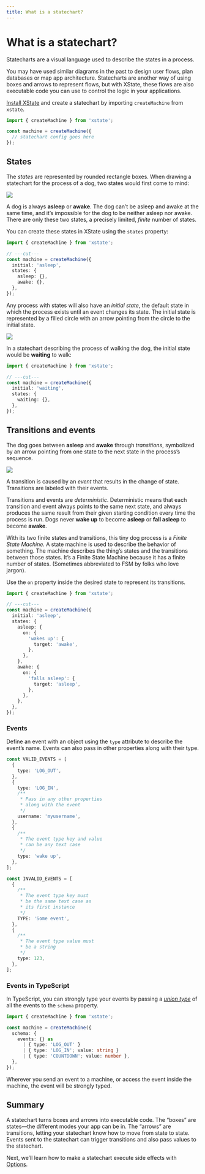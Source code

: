 ```yaml
---
title: What is a statechart?
---
```


# What is a statechart?

<!-- deps: ["installation"] -->
<!-- loom: 17150699f66c4a00a5987af2867d66e7 -->

Statecharts are a visual language used to describe the states in a process.

You may have used similar diagrams in the past to design user flows, plan databases or map app architecture. Statecharts are another way of using boxes and arrows to represent flows, but with XState, these flows are also executable code you can use to control the logic in your applications.

[Install XState](/getting-started/installation) and create a statechart by importing `createMachine` from `xstate`.

```ts twoslash
import { createMachine } from 'xstate';

const machine = createMachine({
  // statechart config goes here
});
```

## States

<!-- deps: ["what-is-a-statechart"] -->
<!-- loom: a49e651da81f4e309d11acce941a8bf0 -->

The _states_ are represented by rounded rectangle boxes. When drawing a statechart for the process of a dog, two states would first come to mind:

<!-- no alt because the image is already described in the surrounding text \-->

![](/asleep-awake.svg)

A dog is always **asleep** or **awake**. The dog can’t be asleep and awake at the same time, and it’s impossible for the dog to be neither asleep nor awake. There are only these two states, a precisely limited, _finite_ number of states.

You can create these states in XState using the `states` property:

```ts twoslash {2-5}
import { createMachine } from 'xstate';

// ---cut---
const machine = createMachine({
  initial: 'asleep',
  states: {
    asleep: {},
    awake: {},
  },
});
```

Any process with states will also have an _initial state_, the default state in which the process exists until an event changes its state.
The initial state is represented by a filled circle with an arrow pointing from the circle to the initial state.

<!-- no alt because the image is already described in the surrounding text \-->

![](/initial-state.svg)

In a statechart describing the process of walking the dog, the initial state would be **waiting** to walk:

```ts twoslash {2}
import { createMachine } from 'xstate';

// ---cut---
const machine = createMachine({
  initial: 'waiting',
  states: {
    waiting: {},
  },
});
```

## Transitions and events

<!-- deps: ["states"] -->
<!-- loom: 634d662da24c42c1897be9d92c7acd8c -->

The dog goes between **asleep** and **awake** through _transitions_, symbolized by an arrow pointing from one state to the next state in the process’s sequence.

<!-- no alt because the image is already described in the surrounding text \-->

![](/transitions-events.svg)

A transition is caused by an _event_ that results in the change of state. Transitions are labeled with their events.

Transitions and events are _deterministic_. Deterministic means that each transition and event always points to the same next state, and always produces the same result from their given starting condition every time the process is run. Dogs never **wake up** to become **asleep** or **fall asleep** to become **awake**.

With its two finite states and transitions, this tiny dog process is a _Finite State Machine._ A state machine is used to describe the behavior of something. The machine describes the thing’s states and the transitions between those states. It’s a Finite State Machine because it has a finite number of states. (Sometimes abbreviated to FSM by folks who love jargon).

Use the `on` property inside the desired state to represent its transitions.

```ts twoslash {5-9, 12-16}
import { createMachine } from 'xstate';

// ---cut---
const machine = createMachine({
  initial: 'asleep',
  states: {
    asleep: {
      on: {
        'wakes up': {
          target: 'awake',
        },
      },
    },
    awake: {
      on: {
        'falls asleep': {
          target: 'asleep',
        },
      },
    },
  },
});
```

### Events

Define an event with an object using the `type` attribute to describe the event’s name. Events can also pass in other properties along with their type.

```ts twoslash
const VALID_EVENTS = [
  {
    type: 'LOG_OUT',
  },
  {
    type: 'LOG_IN',
    /**
     * Pass in any other properties
     * along with the event
     */
    username: 'myusername',
  },
  {
    /**
     * The event type key and value
     * can be any text case
     */
    type: 'wake up',
  },
];

const INVALID_EVENTS = [
  {
    /**
     * The event type key must
     * be the same text case as
     * its first instance
     */
    TYPE: 'Some event',
  },
  {
    /**
     * The event type value must
     * be a string
     */
    type: 123,
  },
];
```

<!-- this will be a flagged TS tip \-->

### Events in TypeScript

<!-- deps: ["transitions-and-events"] -->

In TypeScript, you can strongly type your events by passing a _[union type](https://www.typescriptlang.org/docs/handbook/2/everyday-types.html#union-types)_ of all the events to the `schema` property.

```ts twoslash
import { createMachine } from 'xstate';

const machine = createMachine({
  schema: {
    events: {} as
      | { type: 'LOG_OUT' }
      | { type: 'LOG_IN'; value: string }
      | { type: 'COUNTDOWN'; value: number },
  },
});
```

Wherever you send an event to a machine, or access the event inside the machine, the event will be strongly typed.

<!-- end flagged TS tip \-->

## Summary

A statechart turns boxes and arrows into executable code. The “boxes” are states—the different modes your app can be in. The “arrows” are transitions, letting your statechart know how to move from state to state. Events sent to the statechart can trigger transitions and also pass values to the statechart.

Next, we’ll learn how to make a statechart execute side effects with [Options](/basics/options).
